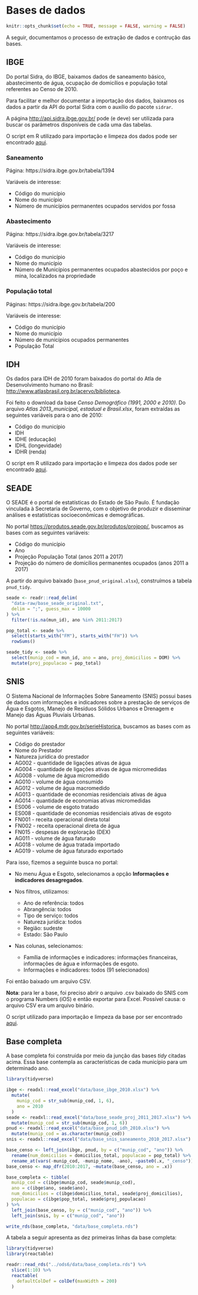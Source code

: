 # Bases de dados

```r
knitr::opts_chunk$set(echo = TRUE, message = FALSE, warning = FALSE)
```

A seguir, documentamos o processo de extração de dados e contrução das bases.

## IBGE

Do portal Sidra, do IBGE, baixamos dados de saneamento básico, abastecimento de água, ocupação de domicílios e população total referentes ao Censo de 2010.

Para facilitar e melhor documentar a importação dos dados, baixamos os dados a partir da API do portal Sidra com o auxílio do pacote `sidrar`.

A página [http://api.sidra.ibge.gov.br/](http://api.sidra.ibge.gov.br/) pode (e deve) ser utilizada para buscar os parâmetros disponíveis de cada uma das tabelas.

O script em R utilizado para importação e limpeza dos dados pode ser encontrado [aqui](https://github.com/openvironment/ods6/blob/main/data-raw/ibge.R).

### Saneamento

Página: https://sidra.ibge.gov.br/tabela/1394

Variáveis de interesse:

- Código do município 
- Nome do município
- Número de municípios permanentes ocupados servidos por fossa


### Abastecimento

Página: https://sidra.ibge.gov.br/tabela/3217

Variáveis de interesse:

- Código do município 
- Nome do município
- Número de Municípios permanentes ocupados abastecidos por poço e mina, localizados na propriedade

### População total

Páginas: https://sidra.ibge.gov.br/tabela/200

Variáveis de interesse:

- Código do município 
- Nome do município
- Número de municípios ocupados permanentes
- População Total

## IDH

Os dados para IDH de 2010 foram baixados do portal do Atla de Desenvolvimento humano no Brasil: [http://www.atlasbrasil.org.br/acervo/biblioteca](http://www.atlasbrasil.org.br/acervo/biblioteca).

Foi feito o download da base *Censo Demográfico (1991, 2000 e 2010)*. Do arquivo *Atlas 2013_municipal, estadual e Brasil.xlsx*, foram extraídas as seguintes variáveis para o ano de 2010:

- Código do município
- IDH
- IDHE (educação)
- IDHL (longevidade)
- IDHR (renda)

O script em R utilizado para importação e limpeza dos dados pode ser encontrado [aqui](https://github.com/openvironment/ods6/blob/main/data-raw/idh.R).

## SEADE

O SEADE é o portal de estatísticas do Estado de São Paulo. É fundação vinculada à Secretaria de Governo, com o objetivo de produzir e disseminar análises e estatísticas socioeconômicas e demográficas.

No portal [https://produtos.seade.gov.br/produtos/projpop/](https://produtos.seade.gov.br/produtos/projpop/), buscamos as bases com as seguintes variáveis:

- Código do município
- Ano
- Projeção População Total (anos 2011 a 2017)
- Projeção do número de domicílios permanentes ocupados (anos 2011 a 2017)

A partir do arquivo baixado (`base_pnud_original.xlsx`), construímos a tabela `pnud_tidy`.

```r
seade <- readr::read_delim(
  "data-raw/base_seade_original.txt",
  delim = ";", guess_max = 10000
) %>% 
  filter(!is.na(mun_id), ano %in% 2011:2017) 

pop_total <- seade %>% 
  select(starts_with("FM"), starts_with("FH")) %>% 
  rowSums()

seade_tidy <- seade %>% 
  select(munip_cod = mun_id, ano = ano, proj_domicilios = DOM) %>% 
  mutate(proj_populacao = pop_total)
```


## SNIS

O Sistema Nacional de Informações Sobre Saneamento (SNIS) possui bases de dados com informações e indicadores sobre a prestação de serviços de Água e Esgotos, Manejo de Resíduos Sólidos Urbanos e Drenagem e Manejo das Águas Pluviais Urbanas.

No portal [http://app4.mdr.gov.br/serieHistorica](http://app4.mdr.gov.br/serieHistorica), buscamos as bases com as seguintes variáveis:

- Código do prestador
- Nome do Prestador
- Natureza jurídica do prestador
- AG002  - quantidade de ligações ativas de água
- AG004 - quantidade de ligações ativas de água micromedidas
- AG008 - volume de água micromedido
- AG010 - volume de água consumido
- AG012 - volume de água macromedido
- AG013 - quantidade de economias residenciais ativas de água
- AG014 - quantidade de economias ativas micromedidas
- ES006 - volume de esgoto tratado
- ES008 - quantidade de economias residenciais ativas de esgoto
- FN001 - receita operacional direta total
- FN002 - receita operacional direta de água
- FN015 - despesas de exploração (DEX)
- AG011 - volume de água faturado
- AG018 - volume de água tratada importado
- AG019 - volume de água faturado exportado

Para isso, fizemos a seguinte busca no portal:

- No menu Água e Esgoto, selecionamos a opção **Informações e indicadores desagregados**. 

- Nos filtros, utilizamos:
    - Ano de referência: todos
    - Abrangência: todos
    - Tipo de serviço: todos
    - Natureza jurídica: todos
    - Região: sudeste
    - Estado: São Paulo
    
- Nas colunas, selecionamos:
    - Família de informações e indicadores: informações financeiras, informações de água e informações de esgoto.
    - Informações e indicadores: todos (91 selecionados)
    
Foi então baixado um arquivo CSV.

**Nota**: para ler a base, foi preciso abrir o arquivo .csv baixado do SNIS com o programa Numbers (iOS) e então exportar para Excel. Possível causa: o arquivo CSV era um arquivo binário.

O script utilizado para importação e limpeza da base por ser encontrado [aqui](https://github.com/openvironment/ods6/blob/main/data-raw/snis.R).


## Base completa

A base completa foi construída por meio da junção das bases *tidy* citadas acima. Essa base contempla as características de cada município para um determinado ano.
 
```r
library(tidyverse)

ibge <- readxl::read_excel("data/base_ibge_2010.xlsx") %>% 
  mutate(
    munip_cod = str_sub(munip_cod, 1, 6), 
    ano = 2010
  )
seade <- readxl::read_excel("data/base_seade_proj_2011_2017.xlsx") %>% 
  mutate(munip_cod = str_sub(munip_cod, 1, 6))
pnud <- readxl::read_excel("data/base_pnud_idh_2010.xlsx") %>% 
  mutate(munip_cod = as.character(munip_cod))
snis <- readxl::read_excel("data/base_snis_saneamento_2010_2017.xlsx")

base_censo <- left_join(ibge, pnud, by = c("munip_cod", "ano")) %>% 
  rename(num_domicilios = domicilios_total, populacao = pop_total) %>% 
  rename_at(vars(-munip_cod, -munip_nome, -ano), ~paste0(.x, "_censo"))
base_censo <- map_dfr(2010:2017, ~mutate(base_censo, ano = .x))

base_completa <- tibble(
  munip_cod = c(ibge$munip_cod, seade$munip_cod),
  ano = c(ibge$ano, seade$ano),
  num_domicilios = c(ibge$domicilios_total, seade$proj_domicilios),
  populacao = c(ibge$pop_total, seade$proj_populacao)
) %>%
  left_join(base_censo, by = c("munip_cod", "ano")) %>% 
  left_join(snis, by = c("munip_cod", "ano"))

write_rds(base_completa, "data/base_completa.rds")

```

A tabela a seguir apresenta as dez primeiras linhas da base completa:

```r
library(tidyverse)
library(reactable)

readr::read_rds("../ods6/data/base_completa.rds") %>% 
  slice(1:10) %>% 
  reactable(
    defaultColDef = colDef(maxWidth = 200)
  )
```

